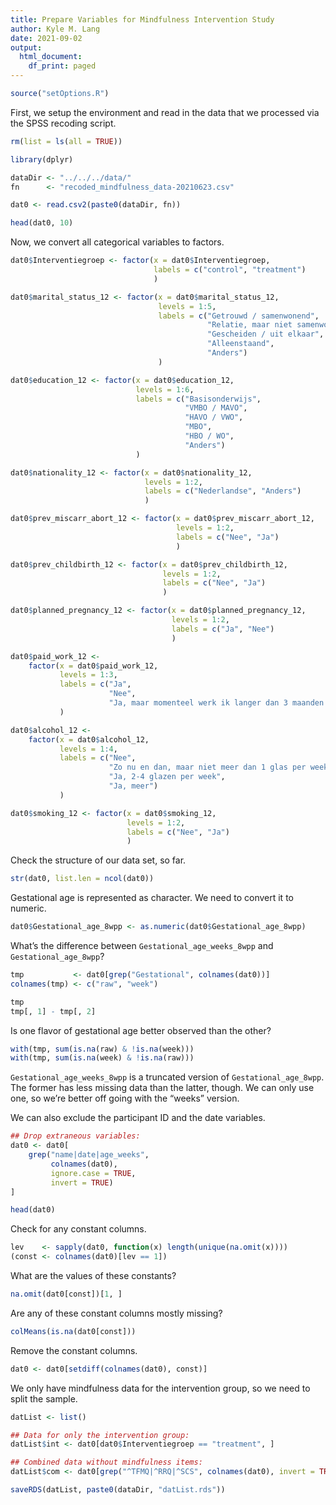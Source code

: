 ```yaml
---
title: Prepare Variables for Mindfulness Intervention Study
author: Kyle M. Lang
date: 2021-09-02
output: 
  html_document:
    df_print: paged
---
```


```r
source("setOptions.R")
```

First, we setup the environment and read in the data that we processed via the
SPSS recoding script.

```r
rm(list = ls(all = TRUE))

library(dplyr)

dataDir <- "../../../data/"
fn      <- "recoded_mindfulness_data-20210623.csv"

dat0 <- read.csv2(paste0(dataDir, fn))

head(dat0, 10)
```

Now, we convert all categorical variables to factors.

```r
dat0$Interventiegroep <- factor(x = dat0$Interventiegroep,
                                labels = c("control", "treatment")
                                )

dat0$marital_status_12 <- factor(x = dat0$marital_status_12,
                                 levels = 1:5,
                                 labels = c("Getrouwd / samenwonend",
                                            "Relatie, maar niet samenwonend",
                                            "Gescheiden / uit elkaar",
                                            "Alleenstaand",
                                            "Anders")
                                 )

dat0$education_12 <- factor(x = dat0$education_12,
                            levels = 1:6,
                            labels = c("Basisonderwijs",
                                       "VMBO / MAVO",
                                       "HAVO / VWO",
                                       "MBO",
                                       "HBO / WO",
                                       "Anders")
                            )

dat0$nationality_12 <- factor(x = dat0$nationality_12,
                              levels = 1:2,
                              labels = c("Nederlandse", "Anders")
                              )

dat0$prev_miscarr_abort_12 <- factor(x = dat0$prev_miscarr_abort_12,
                                     levels = 1:2,
                                     labels = c("Nee", "Ja")
                                     )

dat0$prev_childbirth_12 <- factor(x = dat0$prev_childbirth_12,
                                  levels = 1:2,
                                  labels = c("Nee", "Ja")
                                  )

dat0$planned_pregnancy_12 <- factor(x = dat0$planned_pregnancy_12,
                                    levels = 1:2,
                                    labels = c("Ja", "Nee")
                                    )

dat0$paid_work_12 <-
    factor(x = dat0$paid_work_12,
           levels = 1:3,
           labels = c("Ja",
                      "Nee",
                      "Ja, maar momenteel werk ik langer dan 3 maanden niet")
           )

dat0$alcohol_12 <-
    factor(x = dat0$alcohol_12,
           levels = 1:4,
           labels = c("Nee",
                      "Zo nu en dan, maar niet meer dan 1 glas per week",
                      "Ja, 2-4 glazen per week",
                      "Ja, meer")
           )

dat0$smoking_12 <- factor(x = dat0$smoking_12,
                          levels = 1:2,
                          labels = c("Nee", "Ja")
                          )
```

Check the structure of our data set, so far.

```r
str(dat0, list.len = ncol(dat0))
```

Gestational age is represented as character. We need to convert it to numeric.

```r
dat0$Gestational_age_8wpp <- as.numeric(dat0$Gestational_age_8wpp)
```

What's the difference between `Gestational_age_weeks_8wpp` and 
`Gestational_age_8wpp`?

```r
tmp           <- dat0[grep("Gestational", colnames(dat0))]
colnames(tmp) <- c("raw", "week")

tmp
tmp[, 1] - tmp[, 2]
```

Is one flavor of gestational age better observed than the other?

```r
with(tmp, sum(is.na(raw) & !is.na(week)))
with(tmp, sum(is.na(week) & !is.na(raw)))
```

`Gestational_age_weeks_8wpp` is a truncated version of `Gestational_age_8wpp`.
The former has less missing data than the latter, though. We can only use one, 
so we're better off going with the "weeks" version.

We can also exclude the participant ID and the date variables.

```r
## Drop extraneous variables:
dat0 <- dat0[
    grep("name|date|age_weeks",
         colnames(dat0),
         ignore.case = TRUE,
         invert = TRUE)
]

head(dat0)
```

Check for any constant columns.

```r
lev    <- sapply(dat0, function(x) length(unique(na.omit(x))))
(const <- colnames(dat0)[lev == 1])
```

What are the values of these constants?

```r
na.omit(dat0[const])[1, ]
```

Are any of these constant columns mostly missing?

```r
colMeans(is.na(dat0[const]))
```

Remove the constant columns.

```r
dat0 <- dat0[setdiff(colnames(dat0), const)]
```

We only have mindfulness data for the intervention group, so we need to split
the sample.

```r
datList <- list()

## Data for only the intervention group:
datList$int <- dat0[dat0$Interventiegroep == "treatment", ]

## Combined data without mindfulness items:
datList$com <- dat0[grep("^TFMQ|^RRQ|^SCS", colnames(dat0), invert = TRUE)]

saveRDS(datList, paste0(dataDir, "datList.rds"))
```
